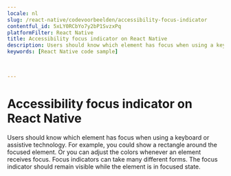 ```yaml
---
locale: nl
slug: /react-native/codevoorbeelden/accessibility-focus-indicator
contentful_id: 5xLY0RCbYo7y2bP1SvzxPq
platformFilter: React Native
title: Accessibility focus indicator on React Native
description: Users should know which element has focus when using a keyboard or assistive technology.
keywords: [React Native code sample]


	
---
```


# Accessibility focus indicator on React Native

Users should know which element has focus when using a keyboard or assistive technology. For example, you could show a rectangle around the focused element. Or you can adjust the colors whenever an element receives focus. Focus indicators can take many different forms. The focus indicator should remain visible while the element is in focused state.

<CodeSample id="accessibility-focus-indicator" locale="nl" platform="react native"/>